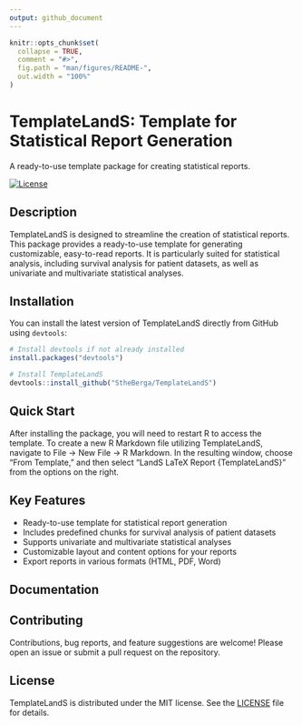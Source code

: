```yaml
---
output: github_document
---
```


<!-- README.md is generated from README.Rmd. Please edit that file -->

```r
knitr::opts_chunk$set(
  collapse = TRUE,
  comment = "#>",
  fig.path = "man/figures/README-",
  out.width = "100%"
)
```

# TemplateLandS: Template for Statistical Report Generation
A ready-to-use template package for creating statistical reports.

<!-- [![R-CMD-check](https://github.com/StheBerga/TemplateLandS/actions/workflows/R-CMD-check.yaml/badge.svg)](https://github.com/StheBerga/TemplateLandS/actions) -->
[![License](https://img.shields.io/badge/license-MIT-blue.svg)](LICENSE)

## Description
TemplateLandS is designed to streamline the creation of statistical reports. This package provides a ready-to-use template for generating customizable, easy-to-read reports. It is particularly suited for statistical analysis, including survival analysis for patient datasets, as well as univariate and multivariate statistical analyses.

## Installation
You can install the latest version of TemplateLandS directly from GitHub using `devtools`:

```R
# Install devtools if not already installed
install.packages("devtools")

# Install TemplateLandS
devtools::install_github("StheBerga/TemplateLandS")
```

## Quick Start

After installing the package, you will need to restart R to access the template. To create a new R Markdown file utilizing TemplateLandS, navigate to File -> New File -> R Markdown. In the resulting window, choose "From Template," and then select "LandS LaTeX Report {TemplateLandS}" from the options on the right.

## Key Features
- Ready-to-use template for statistical report generation
- Includes predefined chunks for survival analysis of patient datasets
- Supports univariate and multivariate statistical analyses
- Customizable layout and content options for your reports
- Export reports in various formats (HTML, PDF, Word)

## Documentation
<!-- For detailed documentation and tutorials, visit the [Wiki](https://github.com/StheBerga/TemplateLandS/wiki). -->

## Contributing
Contributions, bug reports, and feature suggestions are welcome! Please open an issue or submit a pull request on the repository.

## License
TemplateLandS is distributed under the MIT license. See the [LICENSE](https://github.com/StheBerga/TemplateLandS/blob/2e6647104c4bea7e46f28684bd4faf8f96ac06a7/LICENSE) file for details.